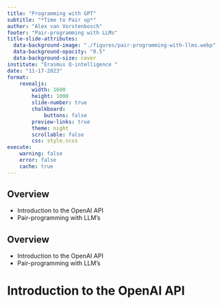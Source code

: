 ```yaml
---
title: "Programming with GPT"
subtitle: "*Time to Pair up*"
author: "Alex van Vorstenbosch"
footer: "Pair-programming with LLMs"
title-slide-attributes:
  data-background-image: "./figures/pair-programming-with-llms.webp" 
  data-background-opacity: "0.5"
  data-background-size: cover
institute: "Erasmus Q-intelligence "
date: "11-17-2023"
format:
    revealjs:
        width: 1600
        height: 1000
        slide-number: true
        chalkboard: 
            buttons: false
        preview-links: true 
        theme: night 
        scrollable: false
        css: style.scss
execute:
    warning: false
    error: false
    cache: true
---
```


## Overview
- Introduction to the OpenAI API
- Pair-programming with LLM's

## Overview
- <span class="highlighted-text">Introduction to the OpenAI API</span>
- Pair-programming with LLM's

# Introduction to the OpenAI API